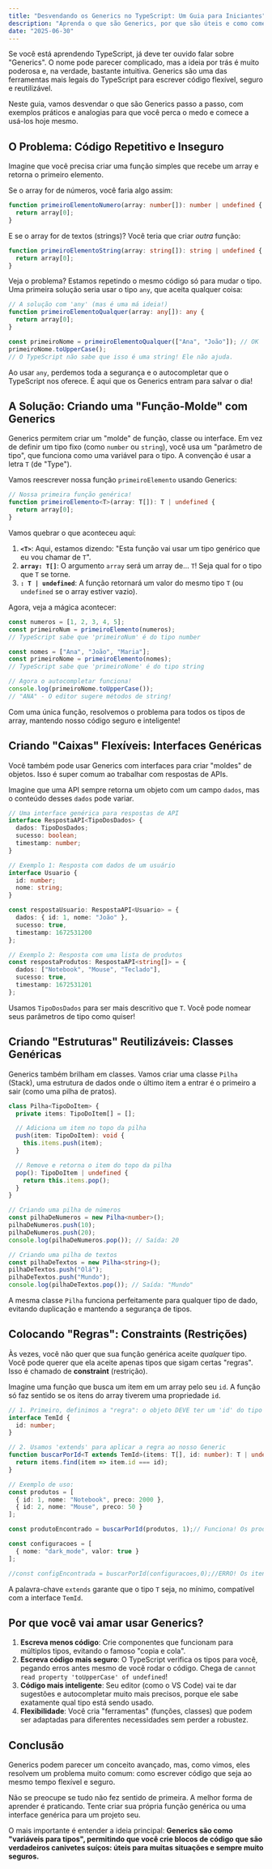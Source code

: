 ```yaml
---
title: "Desvendando os Generics no TypeScript: Um Guia para Iniciantes"
description: "Aprenda o que são Generics, por que são úteis e como começar a usá-los em seus projetos, mesmo que você esteja começando agora."
date: "2025-06-30"
---
```


Se você está aprendendo TypeScript, já deve ter ouvido falar sobre "Generics". O nome pode parecer complicado, mas a ideia por trás é muito poderosa e, na verdade, bastante intuitiva. Generics são uma das ferramentas mais legais do TypeScript para escrever código flexível, seguro e reutilizável.

Neste guia, vamos desvendar o que são Generics passo a passo, com exemplos práticos e analogias para que você perca o medo e comece a usá-los hoje mesmo.

## O Problema: Código Repetitivo e Inseguro

Imagine que você precisa criar uma função simples que recebe um array e retorna o primeiro elemento.

Se o array for de números, você faria algo assim:

```typescript
function primeiroElementoNumero(array: number[]): number | undefined {
  return array[0];
}
```

E se o array for de textos (strings)? Você teria que criar *outra* função:

```typescript
function primeiroElementoString(array: string[]): string | undefined {
  return array[0];
}
```

Veja o problema? Estamos repetindo o mesmo código só para mudar o tipo. Uma primeira solução seria usar o tipo `any`, que aceita qualquer coisa:

```typescript
// A solução com 'any' (mas é uma má ideia!)
function primeiroElementoQualquer(array: any[]): any {
  return array[0];
}

const primeiroNome = primeiroElementoQualquer(["Ana", "João"]); // OK
primeiroNome.toUpperCase(); 
// O TypeScript não sabe que isso é uma string! Ele não ajuda.
```

Ao usar `any`, perdemos toda a segurança e o autocompletar que o TypeScript nos oferece. É aqui que os Generics entram para salvar o dia!

## A Solução: Criando uma "Função-Molde" com Generics

Generics permitem criar um "molde" de função, classe ou interface. Em vez de definir um tipo fixo (como `number` ou `string`), você usa um "parâmetro de tipo", que funciona como uma variável para o tipo. A convenção é usar a letra `T` (de "Type").

Vamos reescrever nossa função `primeiroElemento` usando Generics:

```typescript
// Nossa primeira função genérica!
function primeiroElemento<T>(array: T[]): T | undefined {
  return array[0];
}
```

Vamos quebrar o que aconteceu aqui:
1.  **`<T>`**: Aqui, estamos dizendo: "Esta função vai usar um tipo genérico que eu vou chamar de `T`".
2.  **`array: T[]`**: O argumento `array` será um array de... `T`! Seja qual for o tipo que `T` se torne.
3.  **`: T | undefined`**: A função retornará um valor do mesmo tipo `T` (ou `undefined` se o array estiver vazio).

Agora, veja a mágica acontecer:

```typescript
const numeros = [1, 2, 3, 4, 5];
const primeiroNum = primeiroElemento(numeros); 
// TypeScript sabe que 'primeiroNum' é do tipo number

const nomes = ["Ana", "João", "Maria"];
const primeiroNome = primeiroElemento(nomes); 
// TypeScript sabe que 'primeiroNome' é do tipo string

// Agora o autocompletar funciona!
console.log(primeiroNome.toUpperCase()); 
// "ANA" - O editor sugere métodos de string!
```

Com uma única função, resolvemos o problema para todos os tipos de array, mantendo nosso código seguro e inteligente!

## Criando "Caixas" Flexíveis: Interfaces Genéricas

Você também pode usar Generics com interfaces para criar "moldes" de objetos. Isso é super comum ao trabalhar com respostas de APIs.

Imagine que uma API sempre retorna um objeto com um campo `dados`, mas o conteúdo desses `dados` pode variar.

```typescript
// Uma interface genérica para respostas de API
interface RespostaAPI<TipoDosDados> {
  dados: TipoDosDados;
  sucesso: boolean;
  timestamp: number;
}

// Exemplo 1: Resposta com dados de um usuário
interface Usuario {
  id: number;
  nome: string;
}

const respostaUsuario: RespostaAPI<Usuario> = {
  dados: { id: 1, nome: "João" },
  sucesso: true,
  timestamp: 1672531200
};

// Exemplo 2: Resposta com uma lista de produtos
const respostaProdutos: RespostaAPI<string[]> = {
  dados: ["Notebook", "Mouse", "Teclado"],
  sucesso: true,
  timestamp: 1672531201
};
```

Usamos `TipoDosDados` para ser mais descritivo que `T`. Você pode nomear seus parâmetros de tipo como quiser!

## Criando "Estruturas" Reutilizáveis: Classes Genéricas

Generics também brilham em classes. Vamos criar uma classe `Pilha` (Stack), uma estrutura de dados onde o último item a entrar é o primeiro a sair (como uma pilha de pratos).

```typescript
class Pilha<TipoDoItem> {
  private items: TipoDoItem[] = [];

  // Adiciona um item no topo da pilha
  push(item: TipoDoItem): void {
    this.items.push(item);
  }

  // Remove e retorna o item do topo da pilha
  pop(): TipoDoItem | undefined {
    return this.items.pop();
  }
}

// Criando uma pilha de números
const pilhaDeNumeros = new Pilha<number>();
pilhaDeNumeros.push(10);
pilhaDeNumeros.push(20);
console.log(pilhaDeNumeros.pop()); // Saída: 20

// Criando uma pilha de textos
const pilhaDeTextos = new Pilha<string>();
pilhaDeTextos.push("Olá");
pilhaDeTextos.push("Mundo");
console.log(pilhaDeTextos.pop()); // Saída: "Mundo"
```

A mesma classe `Pilha` funciona perfeitamente para qualquer tipo de dado, evitando duplicação e mantendo a segurança de tipos.

## Colocando "Regras": Constraints (Restrições)

Às vezes, você não quer que sua função genérica aceite *qualquer* tipo. Você pode querer que ela aceite apenas tipos que sigam certas "regras". Isso é chamado de **constraint** (restrição).

Imagine uma função que busca um item em um array pelo seu `id`. A função só faz sentido se os itens do array tiverem uma propriedade `id`.

```typescript
// 1. Primeiro, definimos a "regra": o objeto DEVE ter um 'id' do tipo number
interface TemId {
  id: number;
}

// 2. Usamos 'extends' para aplicar a regra ao nosso Generic
function buscarPorId<T extends TemId>(items: T[], id: number): T | undefined {
  return items.find(item => item.id === id);
}

// Exemplo de uso:
const produtos = [
  { id: 1, nome: "Notebook", preco: 2000 },
  { id: 2, nome: "Mouse", preco: 50 }
];

const produtoEncontrado = buscarPorId(produtos, 1);// Funciona! Os produtos têm 'id'

const configuracoes = [
  { nome: "dark_mode", valor: true }
];

//const configEncontrada = buscarPorId(configuracoes,0);//ERRO! Os itens sem 'id'
```

A palavra-chave `extends` garante que o tipo `T` seja, no mínimo, compatível com a interface `TemId`.

## Por que você vai amar usar Generics?

1.  **Escreva menos código**: Crie componentes que funcionam para múltiplos tipos, evitando o famoso "copia e cola".
2.  **Escreva código mais seguro**: O TypeScript verifica os tipos para você, pegando erros antes mesmo de você rodar o código. Chega de `cannot read property 'toUpperCase' of undefined`!
3.  **Código mais inteligente**: Seu editor (como o VS Code) vai te dar sugestões e autocompletar muito mais precisos, porque ele sabe exatamente qual tipo está sendo usado.
4.  **Flexibilidade**: Você cria "ferramentas" (funções, classes) que podem ser adaptadas para diferentes necessidades sem perder a robustez.

## Conclusão

Generics podem parecer um conceito avançado, mas, como vimos, eles resolvem um problema muito comum: como escrever código que seja ao mesmo tempo flexível e seguro.

Não se preocupe se tudo não fez sentido de primeira. A melhor forma de aprender é praticando. Tente criar sua própria função genérica ou uma interface genérica para um projeto seu.

O mais importante é entender a ideia principal: **Generics são como "variáveis para tipos", permitindo que você crie blocos de código que são verdadeiros canivetes suíços: úteis para muitas situações e sempre muito seguros.**